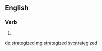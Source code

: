 ==English==

===Verb===
{{head|en|verb form}}

# {{en-past of|strategize}}

[[de:strategized]]
[[mg:strategized]]
[[sv:strategized]]